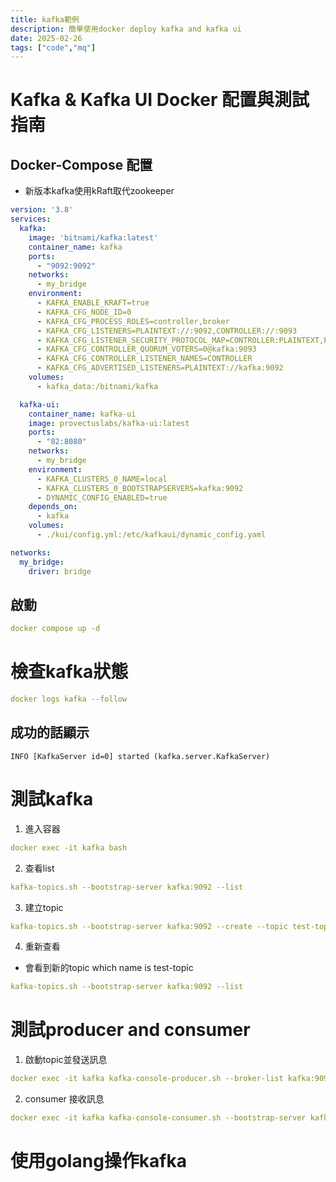 ```yaml
---
title: kafka範例
description: 簡單使用docker deploy kafka and kafka ui
date: 2025-02-26
tags: ["code","mq"]
---
```



# Kafka & Kafka UI Docker 配置與測試指南

## Docker-Compose 配置
- 新版本kafka使用kRaft取代zookeeper
```yaml
version: '3.8'
services:
  kafka:
    image: 'bitnami/kafka:latest'
    container_name: kafka
    ports:
      - "9092:9092"
    networks:
      - my_bridge
    environment:
      - KAFKA_ENABLE_KRAFT=true
      - KAFKA_CFG_NODE_ID=0
      - KAFKA_CFG_PROCESS_ROLES=controller,broker
      - KAFKA_CFG_LISTENERS=PLAINTEXT://:9092,CONTROLLER://:9093
      - KAFKA_CFG_LISTENER_SECURITY_PROTOCOL_MAP=CONTROLLER:PLAINTEXT,PLAINTEXT:PLAINTEXT
      - KAFKA_CFG_CONTROLLER_QUORUM_VOTERS=0@kafka:9093
      - KAFKA_CFG_CONTROLLER_LISTENER_NAMES=CONTROLLER
      - KAFKA_CFG_ADVERTISED_LISTENERS=PLAINTEXT://kafka:9092
    volumes:
      - kafka_data:/bitnami/kafka

  kafka-ui:
    container_name: kafka-ui
    image: provectuslabs/kafka-ui:latest
    ports:
      - "82:8080"
    networks:
      - my_bridge
    environment:
      - KAFKA_CLUSTERS_0_NAME=local
      - KAFKA_CLUSTERS_0_BOOTSTRAPSERVERS=kafka:9092
      - DYNAMIC_CONFIG_ENABLED=true
    depends_on:
      - kafka
    volumes:
      - ./kui/config.yml:/etc/kafkaui/dynamic_config.yaml

networks:
  my_bridge:
    driver: bridge
```

## 啟動
```yaml
docker compose up -d
```

# 檢查kafka狀態
```yaml
docker logs kafka --follow
```
## 成功的話顯示
```text
INFO [KafkaServer id=0] started (kafka.server.KafkaServer)
```

# 測試kafka

1. 進入容器
```yaml
docker exec -it kafka bash
```
2. 查看list
```yaml
kafka-topics.sh --bootstrap-server kafka:9092 --list
```
3. 建立topic
```yaml
kafka-topics.sh --bootstrap-server kafka:9092 --create --topic test-topic --partitions 1 --replication-factor 1
```
4. 重新查看
- 會看到新的topic which name is test-topic
```yaml
kafka-topics.sh --bootstrap-server kafka:9092 --list
```

# 測試producer and consumer
1. 啟動topic並發送訊息
```yaml
docker exec -it kafka kafka-console-producer.sh --broker-list kafka:9092 --topic test-topic
```
2. consumer 接收訊息
```yaml
docker exec -it kafka kafka-console-consumer.sh --bootstrap-server kafka:9092 --topic test-topic --from-beginning
```

# 使用golang操作kafka
